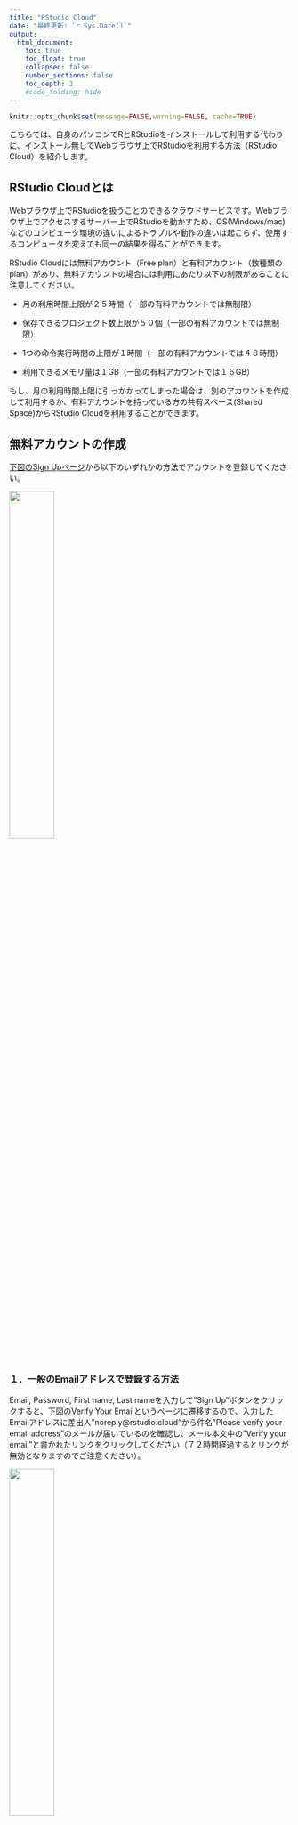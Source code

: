 ```yaml
---
title: "RStudio Cloud"
date: "最終更新: `r Sys.Date()`"
output:
  html_document:
    toc: true
    toc_float: true
    collapsed: false
    number_sections: false
    toc_depth: 2
    #code_folding: hide
---
```


```r
knitr::opts_chunk$set(message=FALSE,warning=FALSE, cache=TRUE)
```

こちらでは、自身のパソコンでRとRStudioをインストールして利用する代わりに、インストール無しでWebブラウザ上でRStudioを利用する方法（RStudio Cloud）を紹介します。

## RStudio Cloudとは

Webブラウザ上でRStudioを扱うことのできるクラウドサービスです。Webブラウザ上でアクセスするサーバー上でRStudioを動かすため、OS(Windows/mac)などのコンピュータ環境の違いによるトラブルや動作の違いは起こらず、使用するコンピュータを変えても同一の結果を得ることができます。

RStudio Cloudには無料アカウント（Free plan）と有料アカウント（数種類のplan）があり、無料アカウントの場合には利用にあたり以下の制限があることに注意してください。

- 月の利用時間上限が２５時間（一部の有料アカウントでは無制限）

- 保存できるプロジェクト数上限が５０個（一部の有料アカウントでは無制限）

- 1つの命令実行時間の上限が１時間（一部の有料アカウントでは４８時間）

- 利用できるメモリ量は１GB（一部の有料アカウントでは１６GB）

もし、月の利用時間上限に引っかかってしまった場合は、別のアカウントを作成して利用するか、有料アカウントを持っている方の共有スペース(Shared Space)からRStudio Cloudを利用することができます。

## 無料アカウントの作成

[下図のSign Upページ](https://login.rstudio.cloud/register?redirect=https%3A%2F%2Fclient.login.rstudio.cloud%2Foauth%2Flogin%3Fshow_auth%3D0%26show_login%3D0)から以下のいずれかの方法でアカウントを登録してください。

![](images/signup.png){width=40%}

### １．一般のEmailアドレスで登録する方法
Email, Password, First name, Last nameを入力して"Sign Up"ボタンをクリックすると、下図のVerify Your Emailというページに遷移するので、入力したEmailアドレスに差出人"noreply\@rstudio.cloud"から件名"Please verify your email address"のメールが届いているのを確認し、メール本文中の"Verify your email"と書かれたリンクをクリックしてください（７２時間経過するとリンクが無効となりますのでご注意ください）。

![](images/verifyemail.png){width=40%}

クリックしたリンクから下図のページが表示されれば登録完了です。

![](images/verified.png){width=40%}

### ２．Googleアカウントで登録する方法

"Sign Up with Google"をクリックすると、上部に"Googleにログイン"と書かれたページに遷移するので、Googleアカウントにログイン済であれば表示されるアカウントをクリックし、そうでなければGoogleアカウントのメールアドレスとパスワードを入力してください。その結果、ログイン後の画面が現れれば登録完了です。

## ログイン

アカウントの登録完了後は、[下図のLog Inページ](https://login.rstudio.cloud/)から以下のようにログインしてください。

![](images/login.png){width=40%}

### １．一般のEmailアドレスで登録している場合

Email欄に登録したEmailアドレスを入力して"Continue"をクリックし、遷移したページのPassword欄にPasswordを入力して"Log In"をクリックしてください。すると、下図のような利用サービスを選択するページに遷移しますので、"RStudio Cloud"をクリックしてください。その結果、ログイン後の画面が現れればログイン完了です。

![](images/destination.png){width=40%}

### ２．Googleアカウントで登録している場合

"Log In with Google"をクリックすると、上部に"Googleにログイン"と書かれたページに移るので、Googleアカウントにログイン済であれば表示されるアカウントをクリックし、そうでなければGoogleアカウントのメールアドレスとパスワードを入力してください。すると、上図のような利用サービスを選択するページに遷移しますので、"RStudio Cloud"をクリックしてください。その結果、ログイン後の画面が現れればログイン完了です。

## ログイン後のRStudio起動

ログインが完了すると下図のようなログイン後の画面が現れます。

![](images/home.png){width=80%}

ログイン後の画面が現れたら、とりあえずRStudioのプロジェクトを起動してみましょう。上図の画面右上にある"New Project"をクリックし、出てきたプルダウンから"New RStudio Project"をクリックしてください。その後10秒ほど待機して、下図のような画面が現れたらRStudioを利用する準備完了となります。

![](images/newproject.png){width=80%}

